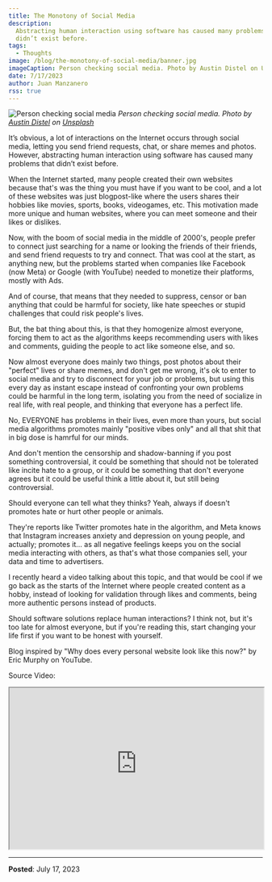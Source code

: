 ```yaml
---
title: The Monotony of Social Media
description:
  Abstracting human interaction using software has caused many problems that
  didn’t exist before.
tags:
  - Thoughts
image: /blog/the-monotony-of-social-media/banner.jpg
imageCaption: Person checking social media. Photo by Austin Distel on Unsplash
date: 7/17/2023
author: Juan Manzanero
rss: true
---
```


![Person checking social media](/blog/the-monotony-of-social-media/banner.jpg)
_Person checking social media. Photo by
[Austin Distel](https://unsplash.com/@austindistel?utm_content=creditCopyText&utm_medium=referral&utm_source=unsplash)
on
[Unsplash](https://unsplash.com/photos/person-using-both-laptop-and-smartphone-tLZhFRLj6nY?utm_content=creditCopyText&utm_medium=referral&utm_source=unsplash)_

It’s obvious, a lot of interactions on the Internet occurs through social media,
letting you send friend requests, chat, or share memes and photos. However,
abstracting human interaction using software has caused many problems that
didn’t exist before.

When the Internet started, many people created their own websites because that's
was the thing you must have if you want to be cool, and a lot of these websites
was just blogpost-like where the users shares their hobbies like movies, sports,
books, videogames, etc. This motivation made more unique and human websites,
where you can meet someone and their likes or dislikes.

Now, with the boom of social media in the middle of 2000's, people prefer to
connect just searching for a name or looking the friends of their friends, and
send friend requests to try and connect. That was cool at the start, as anything
new, but the problems started when companies like Facebook (now Meta) or Google
(with YouTube) needed to monetize their platforms, mostly with Ads.

And of course, that means that they needed to suppress, censor or ban anything
that could be harmful for society, like hate speeches or stupid challenges that
could risk people's lives.

But, the bat thing about this, is that they homogenize almost everyone, forcing
them to act as the algorithms keeps recommending users with likes and comments,
guiding the people to act like someone else, and so.

Now almost everyone does mainly two things, post photos about their "perfect"
lives or share memes, and don't get me wrong, it's ok to enter to social media
and try to disconnect for your job or problems, but using this every day as
instant escape instead of confronting your own problems could be harmful in the
long term, isolating you from the need of socialize in real life, with real
people, and thinking that everyone has a perfect life.

No, EVERYONE has problems in their lives, even more than yours, but social media
algorithms promotes mainly "positive vibes only" and all that shit that in big
dose is hamrful for our minds.

And don't mention the censorship and shadow-banning if you post something
controversial, it could be something that should not be tolerated like incite
hate to a group, or it could be something that don't everyone agrees but it
could be useful think a little about it, but still being controversial.

Should everyone can tell what they thinks? Yeah, always if doesn't promotes hate
or hurt other people or animals.

They're reports like Twitter promotes hate in the algorithm, and Meta knows that
Instagram increases anxiety and depression on young people, and actually;
promotes it... as all negative feelings keeps you on the social media
interacting with others, as that's what those companies sell, your data and time
to advertisers.

I recently heard a video talking about this topic, and that would be cool if we
go back as the starts of the Internet where people created content as a hobby,
instead of looking for validation through likes and comments, being more
authentic persons instead of products.

Should software solutions replace human interactions? I think not, but it's too
late for almost everyone, but if you're reading this, start changing your life
first if you want to be honest with yourself.

Blog inspired by "Why does every personal website look like this now?" by Eric
Murphy on YouTube.

Source Video:

<iframe
  width='100%'
  height='320'
  className='rounded-md'
  src='https://www.youtube-nocookie.com/embed/_x6SCSz7g5I'
  title='YouTube video player'
  allow='accelerometer; autoplay; clipboard-write; encrypted-media; gyroscope; picture-in-picture; web-share'
  allowFullScreen
></iframe>

---

**Posted**: July 17, 2023
